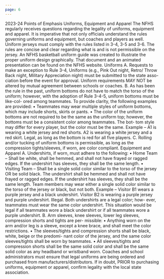 ```yaml
---
page: 6
---
```


2023-24 Points of Emphasis Uniforms, Equipment and Apparel The NFHS regularly receives questions regarding the legality of uniforms, equipment and apparel. It is imperative that not only officials understand the rules governing uniforms and equipment, but coaches and players as well. Uniform jerseys must comply with the rules listed in 3-4, 3-5 and 3-6. The rules are concise and clear regarding what is and is not permissible on the jersey. An NFHS basketball uniform guide was created to illustrate the proper uniform design graphically. That document and an animated presentation can be found on the NFHS website. Uniforms A. Requests to make an exception to Rule 3-4, Uniforms (e.g., Pink Out night, Retro/ Throw Back night, Military Appreciation night) must be submitted to the state asso- ciation before the event for approval. Uniform requirements MAY NOT be altered by mutual agreement between schools or coaches. B. As has been the rule in the past, uniform bottoms do not have to match the torso of the uniform; however, with the adoption of Rule 3-4-5, uniform bottoms must be like-col- ored among teammates. To provide clarity, the following examples are provided: • Teammates may wear multiple styles of uniform bottoms, which may include shorts, skirts or pants. • The color of the uniform bottoms are not required to be the same as the uniform top; however, the bottoms must be a consistent color among teammates. The bot- tom style may differ for every player, but the color must be the same. Example – A1 is wearing a white jersey and red shorts. A2 is wearing a white jersey and a red skirt. Legal, as long as the bottom is red for all five players. C. Rolling and/or tucking of uniform bottoms is permissible, as long as the compression tights/sleeves, if worn, are color compliant. Equipment and Apparel A. Undershirts, if worn, must adhere to the following: • Home Team – Shall be white, shall be hemmed, and shall not have frayed or ragged edges. If the undershirt has sleeves, they shall be the same length. • Visiting Team – Shall be a single solid color similar to the torso of the jersey OR be solid black. The undershirt shall be hemmed and shall not have frayed or ragged edges. If the undershirt has sleeves, they shall be the same length. Team members may wear either a single solid color similar to the torso of the jersey or black, but not both. Example – Visitor B1 wears a purple jersey and a black undershirt. Visitor B2 is wearing a purple jersey and purple undershirt. Illegal. Both undershirts are a legal color; how- ever, teammates must wear the same color undershirt. This situation would be legal if all teammates wore a black undershirt or if all teammates wore a purple undershirt. B. Arm sleeves, knee sleeves, lower leg sleeves, compression shorts and tights are per- missible: • Anything worn on the arm and/or leg is a sleeve, except a knee brace, and shall meet the color restrictions. • The sleeves/tights and compression shorts shall be black, white, beige or the predomi- nant color of the jersey, and the same color sleeves/tights shall be worn by teammates. • All sleeves/tights and compression shorts shall be the same solid color and shall be the same solid color as any headband or wristband worn. Coaches and school administrators must ensure that legal uniforms are being ordered and purchased from manufacturers/distributors. If in doubt, PRIOR to purchasing uniforms, equipment or apparel, confirm legality with the local state association.

